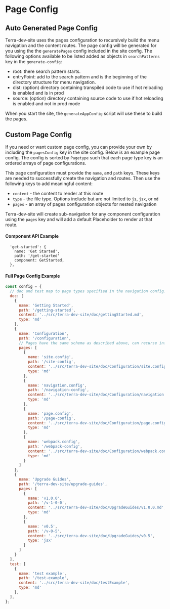 # Page Config

## Auto Generated Page Config

Terra-dev-site uses the pages configuration to recursively build the menu navigation and the content routes. The page config will be generated for you using the the `generatePages` config included in the site config. The following options available to be listed added as objects in `searchPatterns` key in the `generate-config`:
 - root: there search pattern starts.
 - entryPoint: add to the search pattern and is the beginning of the directory structure for menu navigation.
 - dist: (option) directory containing transpiled code to use if hot reloading is enabled and is in prod
 - source: (option) directory containing source code to use if hot reloading is enabled and not in prod mode

When you start the site, the `generateAppConfig` script will use these to build the pages.

## Custom Page Config

If you need or want custom page config, you can provide your own by including the `pagesConfig` key in the site config. Below is an example page config. The config is sorted by `Pagetype` such that each page type key is an ordered arrays of page configurations.

This page configuration must provide the `name`, and `path` keys. These keys are needed to successfully create the navigation and routes. Then use the following keys to add meaningful content:
- `content` - the content to render at this route
- `type` - the file type. Options include but are not limited to `js`, `jsx`, or `md`
- `pages` - an array of pages configuration objects for nested navigation

Terra-dev-site will create sub-navigation for any component configuration using the `pages` key and will add a default Placeholder to render at that route.

#### Component API Example
```
  'get-started': {
    name: 'Get Started',
    path: '/get-started'
    component: GetStarted,
  },
```

#### Full Page Config Example
```javascript
const config = {
  // doc and test map to page types specified in the navigation config.
  doc: [
    {
      name: 'Getting Started',
      path: '/getting-started',
      content: '../src/terra-dev-site/doc/gettingStarted.md',
      type: 'md'
    },
    {
      name: 'Configuration',
      path: '/configuration',
      // Pages have the same schema as described above, can recurse infinitely.
      pages: [
        {
          name: 'site.config',
          path: '/site-config',
          content: '../src/terra-dev-site/doc/Configuration/site.config.md',
          type: 'md'
        },
        {
          name: 'navigation.config',
          path: '/navigation-config',
          content: '../src/terra-dev-site/doc/Configuration/navigation.config.md',
          type: 'md'
        },
        {
          name: 'page.config',
          path: '/page-config',
          content: '../src/terra-dev-site/doc/Configuration/page.config.md',
          type: 'md'
        },
        {
          name: 'webpack.config',
          path: '/webpack-config',
          content: '../src/terra-dev-site/doc/Configuration/webpack.config.md',
          type: 'md'
        }
      ]
    },
    {
      name: 'Upgrade Guides',
      path: '/terra-dev-site/upgrade-guides',
      pages: [
        {
          name: 'v1.0.0',
          path: '/v-1-0-0',
          content: '../src/terra-dev-site/doc/UpgradeGuides/v1.0.0.md',
          type: 'md'
        },
        {
          name: 'v0.5',
          path: '/v-0-5',
          content: '../src/terra-dev-site/doc/UpgradeGuides/v0.5',
          type: 'jsx'
        }
      ]
    }
  ],
  test: [
    {
      name: 'test example',
      path: '/test-example',
      content: '../src/terra-dev-site/doc/testExample',
      type: 'md'
    },
  ],
};

```
